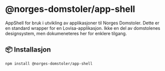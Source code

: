 
<Meta title="app-shell/Introduction" />

# @norges-domstoler/app-shell

AppShell for bruk i utvikling av applikasjoner til Norges Domstoler.
Dette er en standard wrapper for en Lovisa-applikasjon.
Ikke en del av domstolenes designsystem, men dokumeneteres her for enklere tilgang.

## 📦 Installasjon

```bash
npm install @norges-domstoler/app-shell
```
